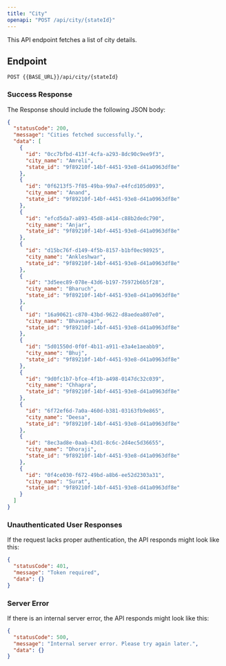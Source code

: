 ---
title: "City"
openapi: "POST /api/city/{stateId}"
---

This API endpoint fetches a list of city details.

## Endpoint

`POST {{BASE_URL}}/api/city/{stateId}`

### Success Response

The Response should include the following JSON body:

```json
{
  "statusCode": 200,
  "message": "Cities fetched successfully.",
  "data": [
    {
      "id": "0cc7bfbd-413f-4cfa-a293-8dc90c9ee9f3",
      "city_name": "Amreli",
      "state_id": "9f89210f-14bf-4451-93e8-d41a0963df8e"
    },
    {
      "id": "0f6213f5-7f85-49ba-99a7-e4fcd105d093",
      "city_name": "Anand",
      "state_id": "9f89210f-14bf-4451-93e8-d41a0963df8e"
    },
    {
      "id": "efcd5da7-a893-45d8-a414-c88b2dedc790",
      "city_name": "Anjar",
      "state_id": "9f89210f-14bf-4451-93e8-d41a0963df8e"
    },
    {
      "id": "d15bc76f-d149-4f5b-8157-b1bf0ec98925",
      "city_name": "Ankleshwar",
      "state_id": "9f89210f-14bf-4451-93e8-d41a0963df8e"
    },
    {
      "id": "3d5eec89-078e-43d6-b197-75972b6b5f28",
      "city_name": "Bharuch",
      "state_id": "9f89210f-14bf-4451-93e8-d41a0963df8e"
    },
    {
      "id": "16a90621-c870-43bd-9622-d8aedea807e0",
      "city_name": "Bhavnagar",
      "state_id": "9f89210f-14bf-4451-93e8-d41a0963df8e"
    },
    {
      "id": "5d01550d-0f0f-4b11-a911-e3a4e1aeabb9",
      "city_name": "Bhuj",
      "state_id": "9f89210f-14bf-4451-93e8-d41a0963df8e"
    },
    {
      "id": "9d0fc1b7-bfce-4f1b-a498-0147dc32c039",
      "city_name": "Chhapra",
      "state_id": "9f89210f-14bf-4451-93e8-d41a0963df8e"
    },
    {
      "id": "6f72ef6d-7a0a-460d-b381-03163fb9e865",
      "city_name": "Deesa",
      "state_id": "9f89210f-14bf-4451-93e8-d41a0963df8e"
    },
    {
      "id": "8ec3ad8e-0aab-43d1-8c6c-2d4ec5d36655",
      "city_name": "Dhoraji",
      "state_id": "9f89210f-14bf-4451-93e8-d41a0963df8e"
    },
    {
      "id": "0f4ce030-f672-49bd-a8b6-ee52d2303a31",
      "city_name": "Surat",
      "state_id": "9f89210f-14bf-4451-93e8-d41a0963df8e"
    }
  ]
}
```

### Unauthenticated User Responses

If the request lacks proper authentication, the API responds might look like this:

```json
{
  "statusCode": 401,
  "message": "Token required",
  "data": {}
}
```

### Server Error

If there is an internal server error, the API responds might look like this:

```json
{
  "statusCode": 500,
  "message": "Internal server error. Please try again later.",
  "data": {}
}
```
